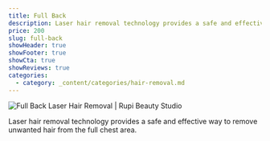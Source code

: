 ```yaml
---
title: Full Back
description: Laser hair removal technology provides a safe and effective way to remove unwanted hair from the full chest area.
price: 200
slug: full-back
showHeader: true
showFooter: true
showCta: true
showReviews: true
categories:
  - category: _content/categories/hair-removal.md
---
```


![Full Back Laser Hair Removal | Rupi Beauty Studio](/uploads/services/laser-hair-removal.webp 'Full Back Laser Hair Removal  | Rupi Beauty Studio')

Laser hair removal technology provides a safe and effective way to remove unwanted hair from the full chest area.
